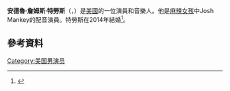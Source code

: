 {{Infobox musical artist
| name            = A·J·特勞斯 
| image           = 
| caption         = 
| background    = solo_singer 
| birth_name      = 安德魯·詹姆斯·特勞斯
| alias           = 
| birth_date      = {{birth date and age|mf=yes|1986|9|14}}
| birth_place     = {{USA}}[[芝加哥|芝加哥]]<ref name=Credits>{{cite web|title=Credits|url=http://www.ajtrauth.com/index_credits.htm|work=www.ajtrauth.com|accessdate=November 12, 2013|deadurl=yes|archiveurl=https://web.archive.org/web/20131112163544/http://www.ajtrauth.com/index_credits.htm|archivedate=2013年11月12日}}</ref> 
| spouse           = {{marriage|{{link-en|利亞·皮普斯|Leah Pipes}}|2014}}
| genre           = 搖滾
| occupation      = 演員、吉他手、配音演員
| Instrument      = 主唱、吉他
| years_active    = 2001年至今
| label           = {{link-en|沃爾特·迪斯尼唱片公司|Walt Disney Records|沃爾特·迪斯尼}}
| associated_acts = Mavin
| website         = {{URL|ajtrauth.com}}
}}
'''安德魯·詹姆斯·特勞斯'''（{{lang-en|'''Andrew James Trauth'''}}，{{bd|1986年|9月14日}}）是[[美國|美國]]的一位演員和音樂人。他是[[麻辣女孩|麻辣女孩]]中Josh Mankey的配音演員。特勞斯在2014年結婚<ref>{{Cite web |url=http://www.people.com/article/leah-pipes-marries-aj-trauth |title=存档副本 |accessdate=2016-03-24 |archive-date=2016-03-03 |archive-url=https://web.archive.org/web/20160303202904/http://www.people.com/article/leah-pipes-marries-aj-trauth |dead-url=no }}</ref>。

==參考資料==
{{Reflist}}

[[Category:美国男演员|Category:美国男演员]]